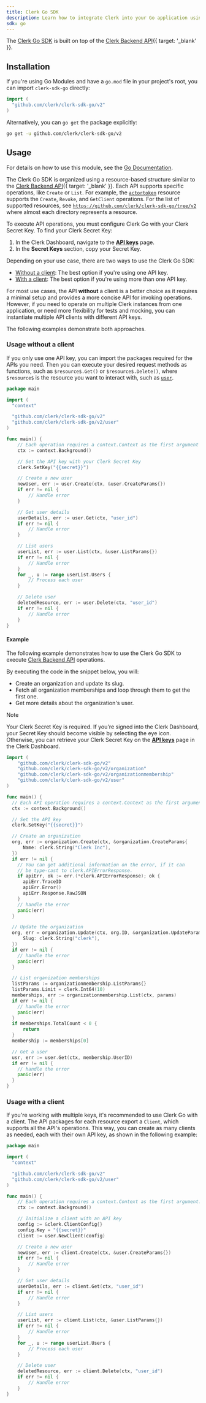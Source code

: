 ```yaml
---
title: Clerk Go SDK
description: Learn how to integrate Clerk into your Go application using the Clerk Go SDK.
sdk: go
---
```


The [Clerk Go SDK](/docs/references/go/overview) is built on top of the [Clerk Backend API](/docs/reference/backend-api){{ target: '_blank' }}.

## Installation

If you're using Go Modules and have a `go.mod` file in your project's root, you can import `clerk-sdk-go` directly:

```go
import (
  "github.com/clerk/clerk-sdk-go/v2"
)
```

Alternatively, you can `go get` the package explicitly:

```sh {{ filename: 'terminal' }}
go get -u github.com/clerk/clerk-sdk-go/v2
```

## Usage

For details on how to use this module, see the [Go Documentation](https://pkg.go.dev/github.com/clerk/clerk-sdk-go/v2).

The Clerk Go SDK is organized using a resource-based structure similar to the [Clerk Backend API](/docs/reference/backend-api){{ target: '_blank' }}. Each API supports specific operations, like `Create` or `List`. For example, the [`actortoken`](https://github.com/clerk/clerk-sdk-go/blob/v2/actortoken/api.go) resource supports the `Create`, `Revoke`, and `GetClient` operations. For the list of supported resources, see [`https://github.com/clerk/clerk-sdk-go/tree/v2`](https://github.com/clerk/clerk-sdk-go/tree/v2) where almost each directory represents a resource.

To execute API operations, you must configure Clerk Go with your Clerk Secret Key. To find your Clerk Secret Key:

1. In the Clerk Dashboard, navigate to the [**API keys**](https://dashboard.clerk.com/last-active?path=api-keys) page.
1. In the **Secret Keys** section, copy your Secret Key.

Depending on your use case, there are two ways to use the Clerk Go SDK:

- [Without a client](#usage-without-a-client): The best option if you're using one API key.
- [With a client](#usage-with-a-client): The best option if you're using more than one API key.

For most use cases, the API **without** a client is a better choice as it requires a minimal setup and provides a more concise API for invoking operations. However, if you need to operate on multiple Clerk instances from one application, or need more flexibility for tests and mocking, you can instantiate multiple API clients with different API keys.

The following examples demonstrate both approaches.

### Usage without a client

If you only use one API key, you can import the packages required for the APIs you need. Then you can execute your desired request methods as functions, such as `$resource$.Get()` or `$resource$.Delete()`, where `$resource$` is the resource you want to interact with, such as [`user`](https://github.com/clerk/clerk-sdk-go/blob/v2/user/api.go).

```go {{ filename: 'main.go' }}
package main

import (
  "context"

  "github.com/clerk/clerk-sdk-go/v2"
  "github.com/clerk/clerk-sdk-go/v2/user"
)

func main() {
    // Each operation requires a context.Context as the first argument
    ctx := context.Background()

    // Set the API key with your Clerk Secret Key
    clerk.SetKey("{{secret}}")

    // Create a new user
    newUser, err := user.Create(ctx, &user.CreateParams{})
    if err != nil {
        // Handle error
    }

    // Get user details
    userDetails, err := user.Get(ctx, "user_id")
    if err != nil {
        // Handle error
    }

    // List users
    userList, err := user.List(ctx, &user.ListParams{})
    if err != nil {
        // Handle error
    }
    for _, u := range userList.Users {
        // Process each user
    }

    // Delete user
    deletedResource, err := user.Delete(ctx, "user_id")
    if err != nil {
        // Handle error
    }
}
```

#### Example

The following example demonstrates how to use the Clerk Go SDK to execute [Clerk Backend API](/docs/getting-started/quickstart) operations.

By executing the code in the snippet below, you will:

- Create an organization and update its slug.
- Fetch all organization memberships and loop through them to get the first one.
- Get more details about the organization's user.

> [!NOTE]
> Your Clerk Secret Key is required. If you're signed into the Clerk Dashboard, your Secret Key should become visible by selecting the eye icon. Otherwise, you can retrieve your Clerk Secret Key on the [**API keys**](https://dashboard.clerk.com/last-active?path=api-keys) page in the Clerk Dashboard.

```go {{ filename: 'main.go' }}
import (
    "github.com/clerk/clerk-sdk-go/v2"
    "github.com/clerk/clerk-sdk-go/v2/organization"
    "github.com/clerk/clerk-sdk-go/v2/organizationmembership"
    "github.com/clerk/clerk-sdk-go/v2/user"
)

func main() {
  // Each API operation requires a context.Context as the first argument.
  ctx := context.Background()

  // Set the API key
  clerk.SetKey("{{secret}}")

  // Create an organization
  org, err := organization.Create(ctx, &organization.CreateParams{
      Name: clerk.String("Clerk Inc"),
  })
  if err != nil {
    // You can get additional information on the error, if it can
    // be type-cast to clerk.APIErrorResponse.
    if apiErr, ok := err.(*clerk.APIErrorResponse); ok {
      apiErr.TraceID
      apiErr.Error()
      apiErr.Response.RawJSON
    }
    // handle the error
    panic(err)
  }

  // Update the organization
  org, err = organization.Update(ctx, org.ID, &organization.UpdateParams{
      Slug: clerk.String("clerk"),
  })
  if err != nil {
    // handle the error
    panic(err)
  }

  // List organization memberships
  listParams := organizationmembership.ListParams{}
  listParams.Limit = clerk.Int64(10)
  memberships, err := organizationmembership.List(ctx, params)
  if err != nil {
    // handle the error
    panic(err)
  }
  if memberships.TotalCount < 0 {
      return
  }
  membership := memberships[0]

  // Get a user
  usr, err := user.Get(ctx, membership.UserID)
  if err != nil {
    // handle the error
    panic(err)
  }
}
```

### Usage with a client

If you're working with multiple keys, it's recommended to use Clerk Go with a client. The API packages for each
resource export a `Client`, which supports all the API's operations.
This way, you can create as many clients as needed, each with their own API key, as shown in the following example:

```go {{ filename: 'main.go' }}
package main 

import (
  "context"

  "github.com/clerk/clerk-sdk-go/v2"
  "github.com/clerk/clerk-sdk-go/v2/user"
)

func main() {
    // Each operation requires a context.Context as the first argument.
    ctx := context.Background()

    // Initialize a client with an API key
    config := &clerk.ClientConfig{}
    config.Key = "{{secret}}"
    client := user.NewClient(config)

    // Create a new user
    newUser, err := client.Create(ctx, &user.CreateParams{})
    if err != nil {
        // Handle error
    }

    // Get user details
    userDetails, err := client.Get(ctx, "user_id")
    if err != nil {
        // Handle error
    }

    // List users
    userList, err := client.List(ctx, &user.ListParams{})
    if err != nil {
        // Handle error
    }
    for _, u := range userList.Users {
        // Process each user
    }

    // Delete user
    deletedResource, err := client.Delete(ctx, "user_id")
    if err != nil {
        // Handle error
    }
}
```
